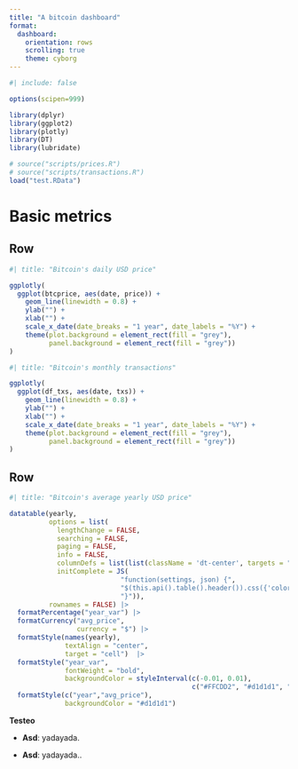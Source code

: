 ```yaml
---
title: "A bitcoin dashboard"
format:
  dashboard:
    orientation: rows
    scrolling: true
    theme: cyborg
---
```


```r
#| include: false

options(scipen=999)

library(dplyr)
library(ggplot2)
library(plotly)
library(DT)
library(lubridate)

# source("scripts/prices.R")
# source("scripts/transactions.R")
load("test.RData")

```

# Basic metrics

## Row

```r
#| title: "Bitcoin's daily USD price"

ggplotly(
  ggplot(btcprice, aes(date, price)) +
    geom_line(linewidth = 0.8) +
    ylab("") +
    xlab("") +
    scale_x_date(date_breaks = "1 year", date_labels = "%Y") +
    theme(plot.background = element_rect(fill = "grey"),
          panel.background = element_rect(fill = "grey"))
)

```

```r
#| title: "Bitcoin's monthly transactions"

ggplotly(
  ggplot(df_txs, aes(date, txs)) +
    geom_line(linewidth = 0.8) +
    ylab("") +
    xlab("") +
    scale_x_date(date_breaks = "1 year", date_labels = "%Y") +
    theme(plot.background = element_rect(fill = "grey"),
          panel.background = element_rect(fill = "grey"))
)

```

## Row

```r
#| title: "Bitcoin's average yearly USD price"

datatable(yearly,
          options = list(
            lengthChange = FALSE,
            searching = FALSE,
            paging = FALSE,
            info = FALSE,
            columnDefs = list(list(className = 'dt-center', targets = "_all")),
            initComplete = JS(
                            "function(settings, json) {",
                            "$(this.api().table().header()).css({'color': '#fff'});",
                            "}")),
          rownames = FALSE) |>
  formatPercentage("year_var") |> 
  formatCurrency("avg_price",
                 currency = "$") |>
  formatStyle(names(yearly),
              textAlign = "center",
              target = "cell")  |> 
  formatStyle("year_var",
              fontWeight = "bold",
              backgroundColor = styleInterval(c(-0.01, 0.01),
                                              c("#FFCDD2", "#d1d1d1", "#C8E6C9"))) |>
  formatStyle(c("year","avg_price"),
              backgroundColor = "#d1d1d1")


```

::: card-header
**Testeo**
:::

::: card-body
-   **Asd**: yadayada.

-   **Asd**: yadayada..
:::



